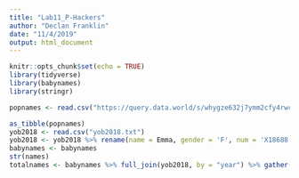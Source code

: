 ```yaml
---
title: "Lab11_P-Hackers"
author: "Declan Franklin"
date: "11/4/2019"
output: html_document
---
```


```r
knitr::opts_chunk$set(echo = TRUE)
library(tidyverse)
library(babynames)
library(stringr)

popnames <- read.csv("https://query.data.world/s/whygze632j7ymm2cfy4rwcyvzvdaeq", header=TRUE, stringsAsFactors=FALSE)

as_tibble(popnames)
yob2018 <- read.csv("yob2018.txt")
yob2018 <- yob2018 %>% rename(name = Emma, gender = 'F', num = 'X18688')
babynames <- babynames
str(names)
totalnames <- babynames %>% full_join(yob2018, by = "year") %>% gather('name.x', 'name.y', key = "extra", value = "name" ) %>% gather('sex', 'gender', key = "extra2", value = "sex") %>% gather('n.x', 'n.y', key = "extra3", value = "n") %>% select(-extra, -extra2, -extra3)

```

